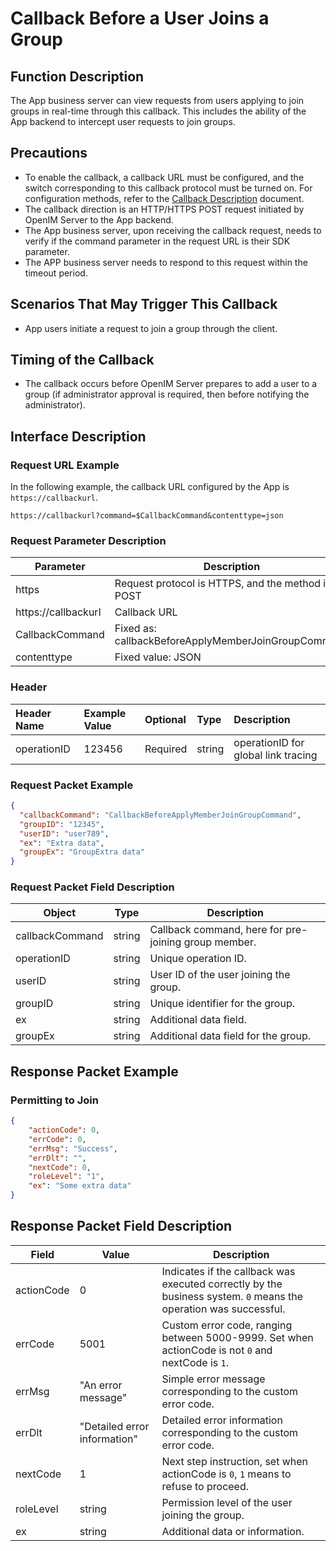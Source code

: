 # Callback Before a User Joins a Group

## Function Description
The App business server can view requests from users applying to join groups in real-time through this callback. This includes the ability of the App backend to intercept user requests to join groups.

## Precautions
- To enable the callback, a callback URL must be configured, and the switch corresponding to this callback protocol must be turned on. For configuration methods, refer to the [Callback Description](../introduction) document.
- The callback direction is an HTTP/HTTPS POST request initiated by OpenIM Server to the App backend.
- The App business server, upon receiving the callback request, needs to verify if the command parameter in the request URL is their SDK parameter.
- The APP business server needs to respond to this request within the timeout period.

## Scenarios That May Trigger This Callback
- App users initiate a request to join a group through the client.

## Timing of the Callback
- The callback occurs before OpenIM Server prepares to add a user to a group (if administrator approval is required, then before notifying the administrator).

## Interface Description

### Request URL Example
In the following example, the callback URL configured by the App is `https://callbackurl`.
```plaintext
https://callbackurl?command=$CallbackCommand&contenttype=json
```

### Request Parameter Description

| Parameter            | Description                                     |
|----------------------|-------------------------------------------------|
| https               | Request protocol is HTTPS, and the method is POST|
| https://callbackurl | Callback URL                                    |
| CallbackCommand      | Fixed as: callbackBeforeApplyMemberJoinGroupCommand |
| contenttype          | Fixed value: JSON                               |

### Header
| Header Name  | Example Value | Optional | Type   | Description                        |
|:-------------|:--------------|:---------|:-------|:-----------------------------------|
| operationID  | 123456        | Required | string | operationID for global link tracing|

### Request Packet Example
```json
{
  "callbackCommand": "CallbackBeforeApplyMemberJoinGroupCommand",
  "groupID": "12345",
  "userID": "user789",
  "ex": "Extra data",
  "groupEx": "GroupExtra data"
}
```

### Request Packet Field Description

| Object          | Type   | Description                                      |
|-----------------|--------|--------------------------------------------------|
| callbackCommand | string | Callback command, here for pre-joining group member. |
| operationID     | string | Unique operation ID.                             |
| userID          | string | User ID of the user joining the group.           |
| groupID         | string | Unique identifier for the group.                 |
| ex              | string | Additional data field.                           |
| groupEx         | string | Additional data field for the group.             |

## Response Packet Example

### Permitting to Join

```json
{
    "actionCode": 0,
    "errCode": 0,
    "errMsg": "Success",
    "errDlt": "",
    "nextCode": 0,
    "roleLevel": "1",
    "ex": "Some extra data"
}
```

## Response Packet Field Description

| Field       | Value                         | Description                                                         |
|-------------|-------------------------------|---------------------------------------------------------------------|
| actionCode  | 0                             | Indicates if the callback was executed correctly by the business system. `0` means the operation was successful. |
| errCode     | 5001                          | Custom error code, ranging between 5000-9999. Set when actionCode is not `0` and nextCode is `1`.|
| errMsg      | "An error message"            | Simple error message corresponding to the custom error code.        |
| errDlt      | "Detailed error information"  | Detailed error information corresponding to the custom error code.  |
| nextCode    | 1                             | Next step instruction, set when actionCode is `0`, `1` means to refuse to proceed.|
| roleLevel   | string                        | Permission level of the user joining the group.                     |
| ex          | string                        | Additional data or information.                                     |
